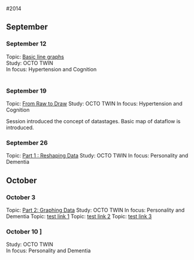 #2014

## September

### September 12
Topic: [Basic line graphs][20140912]  
Study: OCTO TWIN  
In focus: Hypertension and Cognition    
</br>


### September 19
Topic: [From Raw to Draw][20140919] 
Study: OCTO TWIN
In focus: Hypertension and Cognition

Session introduced the concept of datastages. Basic map of dataflow is introduced.

### September 26 
Topic: [Part 1 : Reshaping Data][20140926] 
Study: OCTO TWIN
In focus: Personality and Dementia


## October

### October 3 
Topic: [Part 2: Graphing Data][20141003] 
Study: OCTO TWIN
In focus: Personality and Dementia
Topic: [test link 1 ][201410101] 
Topic: [test link 2][201410102] 
Topic: [test link 3][201410103]

### October 10 ]    
Study: OCTO TWIN  
In focus: Personality and Dementia  

[20140912]:./LabLog/12-09-2014-Line-graphs-OCTO.html
[20140919]:./LabLog/19-09-2014-From-Raw-to-Draw.html
[20140926]:./LabLog/26-09-2014-Dementia-Personality-OCTO.html
[20141003]:./LabLog/03-10-2014-Dementia-Personality-OCTO-Part2.html
[20141010]:http://htmlpreview.github.io/?https://raw.githubusercontent.com/IALSA/tutorials/gh-pages/LabLog/2014-10-10-Intro-to-RR-Demo.html
[201410101]:./LabLog/2014-10-10-Intro-to-RR-Demo.html
[201410102]:http://htmlpreview.github.io/?./LabLog/2014-10-10-Intro-to-RR-Demo.html
[201410103]:http://htmlpreview.github.io/?https://github.com/IALSA/tutorials/blob/gh-pages/LabLog/2014-10-10-Intro-to-RR-Demo.html
